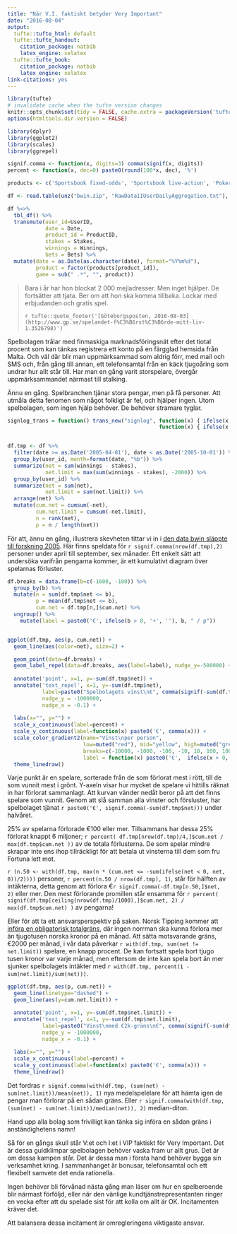 ```yaml
---
title: "När V.I. faktiskt betyder Very Important"
date: "2016-08-04"
output:
  tufte::tufte_html: default
  tufte::tufte_handout:
    citation_package: natbib
    latex_engine: xelatex
  tufte::tufte_book:
    citation_package: natbib
    latex_engine: xelatex
link-citations: yes
---
```


```r
library(tufte)
# invalidate cache when the tufte version changes
knitr::opts_chunk$set(tidy = FALSE, cache.extra = packageVersion('tufte'))
options(htmltools.dir.version = FALSE)
```


```r
library(dplyr)
library(ggplot2)
library(scales)
library(ggrepel)

```


```r
signif.comma <- function(x, digits=3) comma(signif(x, digits))
percent <- function(x, dec=0) paste0(round(100*x, dec), '%')
```


```r
products <- c('Sportsbook fixed-odds', 'Sportsbook live-action', 'Poker BossMedia', 'Casino BossMedia', 'SuperToto', 'Games VS', 'Games bwin', 'Games Chartwell')

df <- read.table(unz("bwin.zip", "RawDataIIUserDailyAggregation.txt"), header=TRUE, sep=",")

df %<>%
  tbl_df() %>%
  transmute(user_id=UserID,
            date = Date,
            product_id = ProductID,
            stakes = Stakes,
            winnings = Winnings,
            bets = Bets) %>%
  mutate(date = as.Date(as.character(date), format="%Y%m%d"),
         product = factor(products[product_id]),
         game = sub(" .*", "", product))

```

> Bara i år har hon blockat 2 000 mejladresser. Men inget hjälper. De fortsätter att tjata. Ber om att hon ska komma tillbaka. Lockar med erbjudanden och gratis spel.
>
> `r tufte::quote_footer('[Göteborgsposten, 2016-08-03](http://www.gp.se/spelandet-f%C3%B6rst%C3%B6rde-mitt-liv-1.3526798)')`


Spelbolagen trålar med finmaskiga marknadsföringsnät efter det tiotal procent som kan tänkas registrera ett konto på en färgglad hemsida från Malta. Och väl där blir man uppmärksammad som aldrig förr, med mail och SMS och, från gång till annan, ett telefonsamtal från en käck tjugoåring som undrar hur allt står till. Har man en gång varit storspelare, övergår uppmärksammandet närmast till stalking.

Ännu en gång. Spelbranchen tjänar stora pengar, men på få personer. Att utmåla detta fenomen som något folkligt är fel, och hjälper ingen. Utom spelbolagen, som ingen hjälp behöver. De behöver stramare tyglar.


```r
signlog_trans = function() trans_new("signlog", function(x) { ifelse(x == 0, 0, sign(x) * log10(ceiling(abs(x)))) },
                                                function(x) { ifelse(x == 0, 0, sign(x) * 10^abs(x)) })


df.tmp <- df %>%
  filter(date >= as.Date('2005-04-01'), date < as.Date('2005-10-01')) %>%
  group_by(user_id, month=format(date, "%b")) %>%
  summarize(net = sum(winnings - stakes),
            net.limit = max(sum(winnings - stakes), -2000)) %>%
  group_by(user_id) %>%
  summarize(net = sum(net),
            net.limit = sum(net.limit)) %>%
  arrange(net) %>%
  mutate(cum.net = cumsum(-net),
         cum.net.limit = cumsum(-net.limit),
         n = rank(net),
         p = n / length(net))
```

För att, ännu en gång, illustrera skevheten tittar vi in i [den data bwin släppte till forskning 2005](http://www.thetransparencyproject.org/Availabledataset). Här finns speldata för `r signif.comma(nrow(df.tmp),2)` personer under april till september, sex månader. Ett enkelt sätt att undersöka varifrån pengarna kommer, är ett kumulativt diagram över spelarnas förluster.


```r

df.breaks = data.frame(b=c(-1600, -100)) %>%
  group_by(b) %>%
  mutate(n = sum(df.tmp$net <= b),
         p = mean(df.tmp$net <= b),
         cum.net = df.tmp[n,]$cum.net) %>%
  ungroup() %>%
    mutate(label = paste0('€', ifelse(b > 0, '+', ''), b, " / p"))


ggplot(df.tmp, aes(p, cum.net)) +
  geom_line(aes(color=net), size=2) +

  geom_point(data=df.breaks) +
  geom_label_repel(data=df.breaks, aes(label=label), nudge_y=-500000) +
  
  annotate('point', x=1, y=-sum(df.tmp$net)) +
  annotate('text_repel', x=1, y=-sum(df.tmp$net),
           label=paste0("Spelbolagets vinst\n€", comma(signif(-sum(df.tmp$net), 3))),
           nudge_y = -1000000,
           nudge_x = -0.1) +
  
  labs(x="", y="") +
  scale_x_continuous(label=percent) +
  scale_y_continuous(label=function(x) paste0('€', comma(x))) +
  scale_color_gradient2(name="Vinst\nper person",
                        low=muted("red"), mid="yellow", high=muted("green"),
                        breaks=c(-10000, -1000, -100, -10, 10, 100, 1000),
                        label = function(x) paste0('€',  ifelse(x > 0, '+', ''), comma(x), ""), trans="signlog") +
  theme_linedraw()

```


Varje punkt är en spelare, sorterade från de som förlorat mest i rött, till de som vunnit mest i grönt. Y-axeln visar hur mycket de spelare vi hittills räknat in har förlorat sammanlagt. Att kurvan vänder nedåt beror på att det finns spelare som vunnit. Genom att slå samman alla vinster och försluster, har spelbolaget tjänat `r paste0('€', signif.comma(-sum(df.tmp$net)))` under halvåret.

25% av spelarna förlorade €100 eller mer. Tillsammans har dessa 25% förlorat knappt 6 miljoner; `r percent( df.tmp[nrow(df.tmp)/4,]$cum.net / max(df.tmp$cum.net ))` av de totala förlusterna. De som spelar mindre skrapar inte ens ihop tillräckligt för att betala ut vinsterna till dem som fru Fortuna lett mot.

`r (n.50 <- with(df.tmp, max(n * (cum.net <= -sum(ifelse(net < 0, net, 0))/2))))` personer, `r percent(n.50 / nrow(df.tmp), 1)`, står för hälften av intäkterna, detta genom att förlora €`r signif.comma(-df.tmp[n.50,]$net, 2)` eller mer. Den mest förlorande promillen står ensamma för `r percent( signif(df.tmp[ceiling(nrow(df.tmp)/1000),]$cum.net, 2) / max(df.tmp$cum.net) )` av pengarna!

Eller för att ta ett ansvarsperspektiv på saken. Norsk Tipping kommer att [införa en obligatorisk totalgräns](http://www.mynewsdesk.com/no/norsk-tipping/pressreleases/norsk-tipping-innfoerer-totalgrense-for-tap-1400706?utm_campaign=send_list&utm_medium=email&utm_source=sendgrid), där ingen norrman ska kunna förlora mer än tjugotusen norska kronor på en månad. Att sätta motsvarande gräns, €2000 per månad, i vår data påverkar `r with(df.tmp, sum(net != net.limit))` spelare, en knapp procent. De kan fortsatt spela bort tjugo tusen kronor var varje månad, men eftersom de inte kan spela bort än mer sjunker spelbolagets intäkter med `r with(df.tmp, percent(1 - sum(net.limit)/sum(net)))`.



```r
ggplot(df.tmp, aes(p, cum.net)) +
  geom_line(linetype="dashed") +
  geom_line(aes(y=cum.net.limit)) +

  annotate('point', x=1, y=-sum(df.tmp$net.limit)) +
  annotate('text_repel', x=1, y=-sum(df.tmp$net.limit),
           label=paste0("Vinst\nmed €2k-gräns\n€", comma(signif(-sum(df.tmp$net.limit), 3))),
           nudge_y = -1000000,
           nudge_x = -0.1) +
  
  labs(x="", y="") +
  scale_x_continuous(label=percent) +
  scale_y_continuous(label=function(x) paste0('€', comma(x))) +
  theme_linedraw()

```

Det fordras `r signif.comma(with(df.tmp, (sum(net) - sum(net.limit))/mean(net)), 1)` nya medelspelelare för att hämta igen de pengar man förlorar på en sådan gräns. Eller `r signif.comma(with(df.tmp, (sum(net) - sum(net.limit))/median(net)), 2)` median-diton.

Hand upp alla bolag som frivilligt kan tänka sig införa en sådan gräns i anständighetens namn!


Så för en gångs skull står V:et och I:et i VIP faktiskt för Very Important. Det är dessa guldklimpar spelbolagen behöver vaska fram ur allt grus. Det är om dessa kampen står. Det är dessa man i första hand behöver bygga sin verksamhet kring. I sammanhanget är bonusar, telefonsamtal och ett flexibelt samvete det enda rationella.

Ingen behöver bli förvånad nästa gång man läser om hur en spelberoende blir närmast förföljd, eller när den vänlige kundtjänstrepresentanten ringer en vecka efter att du spelade sist för att kolla om allt är OK. Incitamenten kräver det.

Att balansera dessa incitament är omregleringens viktigaste ansvar.